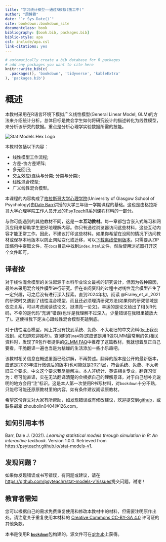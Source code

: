 ```yaml
---
title: "学习统计模型——通过R模拟(施工中)"
author: "周博霖"
date: "`r Sys.Date()`"
site: bookdown::bookdown_site
documentclass: book
bibliography: [book.bib, packages.bib]
biblio-style: apa
csl: include/apa.csl
link-citations: yes
---
```


```r
# automatically create a bib database for R packages
# add any packages you want to cite here
knitr::write_bib(c(
  .packages(), 'bookdown', 'tidyverse', 'kableExtra'
), 'packages.bib')
```

# 概述 {-}

本教材采用在R语言环境下模拟广义线性模型(General Linear Model, GLM)的方法来介绍统计分析。总体目标是教会学生如何将研究设计的描述转化为线性模型，来分析该研究的数据。重点是分析心理学实验数据所需的技能。

<div class="small_right"><img src="images/logos/logo.png" 
     alt="Stat Models Hex Logo" /></div>

本教材包括以下内容：

* 线性模型工作流程;
* 方差-协方差矩阵;
* 多元回归;
* 交互效应(连续与分类; 分类与分类);
* 线性混合模型;
* 广义线性混合模型。

本课程的内容构成了[格拉斯哥大学心理学院](https://www.gla.ac.uk/schools/psychologyneuroscience/)(University of Glasgow School of Psychology)由[Dale Barr](https://www.gla.ac.uk/schools/psychologyneuroscience/staff/dalebarr/)讲授的大学三年级一学期课程的基础。这也是由格拉斯哥大学心理学院工作人员开发的[PsyTeachR](https://psyteachr.github.io/)系列课程材料的一部分。

与你可能遇到的其他教材不同，这是一本**互动教材**。每一章都包含嵌入式练习和网页应用来帮助学生更好地理解内容。你只有通过浏览器访问这些材料，这些互动内容才能正常工作。因此，不建议打印这些材料。如果你希望在没网的情况下访问教材或保存本地版本以防止网站变化或迁移，可以[下载离线使用版本](https://psyteachr.github.io/stat-models-v1/offline-textbook.zip)。只需要从ZIP压缩包中提取文件，在`docs`目录中找到`index.html`文件，然后使用浏览器打开这个文件即可。

## 译者按 {-}

对于线性混合模型的关注起源于本科毕业论文最初的研究设计，但因为各种原因，最终未采用混合线性模型进行研究。但在查阅资料的过程中对线性混合模型产生了一定兴趣，可之后没有进行深入探索。直到2024年初，阅读 @Fraley_et_al_2021 的研究时又遇到了线性混合模型，而且还必须理清研究方法(如果你的研究领域是依恋关系，可以考虑阅读该论文，挺漂亮一论文)。幸运的是论文给出了相关R代码，不幸的是代码“充满”错误(也许是我理解不过深入，少量错误在我眼里被放大了)。这使得我下定决心跟线性混合模型死磕到底。

对于线性混合模型，网上并没有找到系统、免费、不太老旧的中文资料(反正我没找到，如知道欢迎推荐)。查阅R的`lme4`包(这应该是用R做GLMM最常用的包)相关资料时，发现了R包作者提供的[GLMM FAQ](https://bbolker.github.io/mixedmodels-misc/glmmFAQ.html)中推荐了这篇教材，我就想着反正自己要看，干脆翻译一遍也当是为枯燥的生活添加一些小乐趣吧。

该教材相关信息在概述里面已经讲解，不再赘述。翻译的版本是公开的最新版本，应该是2023年进行微调后的版本(也可能就是2021版)，符合系统、免费、不太老旧三个要求，中文这个要求我尽量解决。本人非统计、英语相关专业，翻译习惯为：尽可能直译，实在无法翻译清楚的会根据自己的理解意译，对于自己想补充说明的地方会用“注”标识。这是本人第一次使用R书写材料，对`bookdown`十分不熟，只能尽可能还原原教材里的内容，如有条件建议阅读原教材。

希望这份译文对大家有所帮助，如发现错误或有修改建议，欢迎提交到[github](https://github.com/zhoubolin0404/Learning_Statistical_Models_Through_Simulation_in_R/issues)，或联系邮箱 zhoubolin0404@126.com。

## 如何引用本书 {-}

Barr, Dale J. (2021). *Learning statistical models through simulation in R: An interactive textbook*. Version 1.0.0. Retrieved from <https://psyteachr.github.io/stat-models-v1>.

## 发现问题？ {-}

如果你发现错误或书写错误，有问题或建议，请在<https://github.com/psyteachr/stat-models-v1/issues>提交问题。谢谢！

## 教育者需知 {-}

您可以根据自己的需求免费重复使用和修改本教材中的材料，但需要注明原作出处。请注意关于重复使用本材料的 [Creative Commons CC-BY-SA 4.0](https://creativecommons.org/licenses/by-sa/4.0/) 许可证的其他条款。

本书是使用R [**`bookdown`**](https://bookdown.org)包构建的。源文件可在[github](https://github.com/psyteachr/stat-models-v1)上获得。
